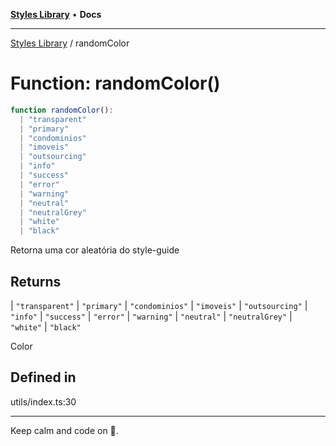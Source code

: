 
<Meta title="Libs/Styles/functions/randomColor" />



[**Styles Library**](/?path=/docs/libs-styles-overview--page) • **Docs**

***

[Styles Library](/?path=/docs/libs-styles-overview--page) / randomColor

# Function: randomColor()

```ts
function randomColor(): 
  | "transparent"
  | "primary"
  | "condominios"
  | "imoveis"
  | "outsourcing"
  | "info"
  | "success"
  | "error"
  | "warning"
  | "neutral"
  | "neutralGrey"
  | "white"
  | "black"
```

Retorna uma cor aleatória do style-guide

## Returns

  \| `"transparent"`
  \| `"primary"`
  \| `"condominios"`
  \| `"imoveis"`
  \| `"outsourcing"`
  \| `"info"`
  \| `"success"`
  \| `"error"`
  \| `"warning"`
  \| `"neutral"`
  \| `"neutralGrey"`
  \| `"white"`
  \| `"black"`

Color

## Defined in

utils/index.ts:30


***

Keep calm and code on 🤘.